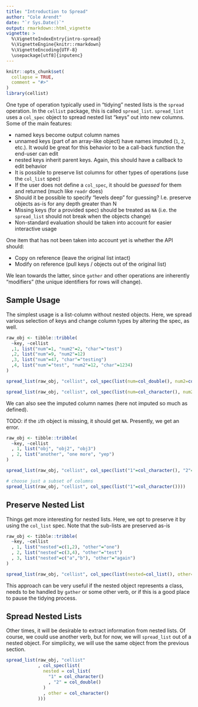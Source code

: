 ```yaml
---
title: "Introduction to Spread"
author: "Cole Arendt"
date: "`r Sys.Date()`"
output: rmarkdown::html_vignette
vignette: >
  %\VignetteIndexEntry{intro-spread}
  %\VignetteEngine{knitr::rmarkdown}
  %\VignetteEncoding{UTF-8}
  \usepackage[utf8]{inputenc}
---
```


```r
knitr::opts_chunk$set(
  collapse = TRUE,
  comment = "#>"
)
library(cellist)
```

One type of operation typically used in "tidying" nested lists is the `spread` operation.  In the `cellist` package, this is called `spread_list`.  `spread_list` uses a `col_spec` object to spread nested list "keys" out into new columns.  Some of the main features:

- named keys become output column names
- unnamed keys (part of an array-like object) have names imputed (`1`, `2`, etc.).  It would be great for this behavior to be a call-back function the end-user can edit
- nested keys inherit parent keys.  Again, this should have a callback to edit behavior
- It is possible to preserve list columns for other types of operations (use the `col_list` spec)
- If the user does not define a `col_spec`, it should be _guessed_ for them and returned (much like `readr` does)
- Should it be possible to specify "levels deep" for guessing?  I.e. preserve objects as-is for any depth greater than N
- Missing keys (for a provided spec) should be treated as `NA` (i.e. the `spread_list` should not break when the objects change)
- Non-standard evaluation should be taken into account for easier interactive usage

One item that has not been taken into account yet is whether the API should:

- Copy on reference (leave the original list intact)
- Modify on reference (pull keys / objects out of the original list)

We lean towards the latter, since `gather` and other operations are inherently "modifiers" (the unique identifiers for rows will change).

## Sample Usage

The simplest usage is a list-column without nested objects.  Here, we spread various selection of keys and change column types by altering the spec, as well.

```r
raw_obj <- tibble::tribble(
  ~key, ~cellist
  ,1, list("num"=1, "num2"=2, "char"="test")
  ,2, list("num"=9, "num2"=12)
  ,3, list("num"=47, "char"="testing")
  ,4, list("num"="test", "num2"=12, "char"=1234)
)

spread_list(raw_obj, "cellist", col_spec(list(num=col_double(), num2=col_integer(), char=col_character())))

spread_list(raw_obj, "cellist", col_spec(list(num=col_character(), num2=col_double())))
```

We can also see the imputed column names (here not imputed so much as defined).  

TODO: if the `i`th object is missing, it should get `NA`.  Presently, we get an error.

```r
raw_obj <- tibble::tribble(
  ~key, ~cellist
  , 1, list("obj", "obj2", "obj3")
  , 2, list("another", "one more", "yep")
)

spread_list(raw_obj, "cellist", col_spec(list("1"=col_character(), "2"=col_character(), "3"=col_character())))

# choose just a subset of columns
spread_list(raw_obj, "cellist", col_spec(list("1"=col_character())))
```

## Preserve Nested List

Things get more interesting for nested lists.  Here, we opt to preserve it by using the `col_list` spec.  Note that the sub-lists are preserved as-is


```r
raw_obj <- tibble::tribble(
  ~key, ~cellist
  , 1, list("nested"=c(1,2), "other"="one")
  , 2, list("nested"=c(3,4), "other"="test")
  , 3, list("nested"=c("a","b"), "other"="again")
)

spread_list(raw_obj, "cellist", col_spec(list(nested=col_list(), other=col_character())))

```

This approach can be very useful if the nested object represents a class, needs to be handled by `gather` or some other verb, or if this is a good place to pause the tidying process.

## Spread Nested Lists

Other times, it will be desirable to extract information from nested lists.  Of course, we could use another verb, but for now, we will `spread_list` out of a nested object.  For simplicity, we will use the same object from the previous section.

```r
spread_list(raw_obj, "cellist"
            , col_spec(list(
              nested = col_list(
                "1" = col_character()
                , "2" = col_double()
              )
              , other = col_character()
            )))
```


